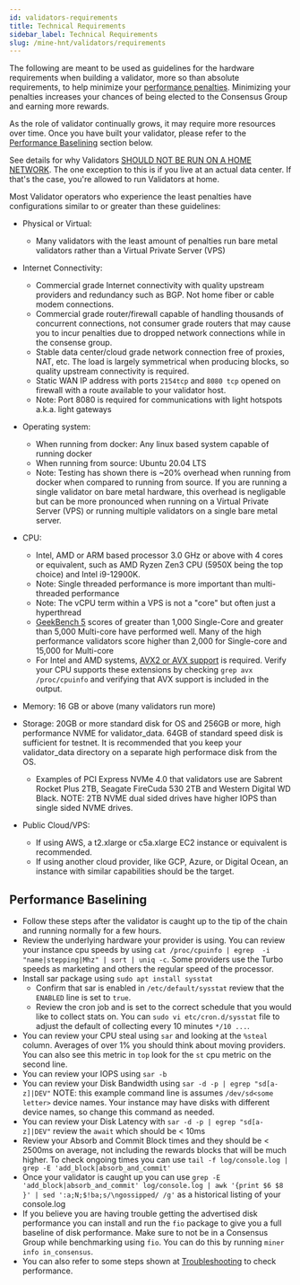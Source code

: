 ```yaml
---
id: validators-requirements
title: Technical Requirements
sidebar_label: Technical Requirements
slug: /mine-hnt/validators/requirements
---
```



The following are meant to be used as guidelines for the hardware requirements when building a validator, more so than absolute requirements, to help minimize your [performance penalties](https://docs.helium.com/mine-hnt/validators/penalties/). Minimizing your penalties increases your chances of being elected to the Consensus Group and earning more rewards. 

As the role of validator continually grows, it may require more resources over time. Once you have built your validator, please refer to the [Performance Baselining](#performance-baselining) section below.

See details for why Validators [SHOULD NOT BE RUN ON A HOME NETWORK](/mine-hnt/validators/faqs-resources-providers/#technical). The one exception to this is if you live at an actual data center. If that's the case, you're allowed to run Validators at home.

Most Validator operators who experience the least penalties have configurations similar to or greater than these guidelines:

- Physical or Virtual:
  - Many validators with the least amount of penalties run bare metal validators rather than a Virtual Private Server (VPS)

- Internet Connectivity:
  - Commercial grade Internet connectivity with quality upstream providers and redundancy such as BGP. Not home fiber or cable modem connections.
  - Commercial grade router/firewall capable of handling thousands of concurrent connections, not consumer grade routers that may cause you to incur penalties due to dropped network connections while in the consense group.
  - Stable data center/cloud grade network connection free of proxies, NAT, etc. The load is largely symmetrical when producing blocks, so quality upstream connectivity is required.
  - Static WAN IP address with ports `2154tcp` and `8080 tcp` opened on firewall with a route available to your validator host.
  - Note: Port 8080 is required for communications with light hotspots a.k.a. light gateways

- Operating system: 
  - When running from docker: Any linux based system capable of running docker
  - When running from source: Ubuntu 20.04 LTS
  - Note: Testing has shown there is ~20% overhead when running from docker when compared to running from source. If you are running a single validator on bare metal hardware, this overhead is negligable but can be more pronounced when running on a Virtual Private Server (VPS) or running multiple validators on a single bare metal server.

- CPU:
  - Intel, AMD or ARM based processor 3.0 GHz or above with 4 cores or equivalent, such as AMD Ryzen Zen3 CPU (5950X being the top choice) and Intel i9-12900K.
  - Note: Single threaded performance is more important than multi-threaded performance
  - Note: The vCPU term within a VPS is not a "core" but often just a hyperthread
  - [GeekBench 5](https://www.geekbench.com/) scores of greater than 1,000 Single-Core and greater than 5,000 Multi-core have performed well. Many of the high performance validators score higher than 2,000 for Single-core and 15,000 for Multi-core
  - For Intel and AMD systems, [AVX2 or AVX support](https://en.wikipedia.org/wiki/Advanced_Vector_Extensions) is required. Verify your CPU supports these extensions by checking `grep avx /proc/cpuinfo` and verifying that AVX support is included in the output.

- Memory: 16 GB or above (many validators run more)

- Storage: 20GB or more standard disk for OS and 256GB or more, high performance NVME for validator_data.  64GB of standard speed disk is sufficient for testnet. It is recommended that you keep your validator_data directory on a separate high performace disk from the OS.
  - Examples of PCI Express NVMe 4.0 that validators use are Sabrent Rocket Plus 2TB, Seagate FireCuda 530 2TB and Western Digital WD Black. NOTE: 2TB NVME dual sided drives have higher IOPS than single sided NVME drives.

- Public Cloud/VPS:
  - If using AWS, a t2.xlarge or c5a.xlarge EC2 instance or equivalent is recommended. 
  - If using another cloud provider, like GCP, Azure, or Digital Ocean, an instance with similar capabilities should be the target.

## Performance Baselining
  - Follow these steps after the validator is caught up to the tip of the chain and running normally for a few hours.
  - Review the underlying hardware your provider is using. You can review your instance cpu speeds by using `cat /proc/cpuinfo | egrep  -i "name|stepping|Mhz" | sort | uniq -c`.  Some providers use the Turbo speeds as marketing and others the regular speed of the processor.
  - Install sar package using `sudo apt install sysstat`
    - Confirm that sar is enabled in `/etc/default/sysstat` review that the `ENABLED` line is set to `true`.
    - Review the cron job and is set to the correct schedule that you would like to collect stats on. You can `sudo vi etc/cron.d/sysstat` file to adjust the default of collecting every 10 minutes `*/10 ...`.
  - You can review your CPU steal using `sar` and looking at the `%steal` column. Averages of over 1% you should think about moving providers. You can also see this metric in `top` look for the `st` cpu metric on the second line.
  - You can review your IOPS using `sar -b` 
  - You can review your Disk Bandwidth using `sar -d -p | egrep "sd[a-z]|DEV"` NOTE: this example command line is assumes `/dev/sd<some letter>` device names. Your instance may have disks with different device names, so change this command as needed.
  - You can review your Disk Latency with `sar -d -p | egrep "sd[a-z]|DEV"` review the `await` which should be < 10ms
  - Review your Absorb and Commit Block times and they should be < 2500ms on average, not including the rewards blocks that will be much higher. To check ongoing times you can use `tail -f log/console.log | grep -E 'add_block|absorb_and_commit'`
  - Once your validator is caught up you can use `grep -E 'add_block|absorb_and_commit' log/console.log | awk '{print $6 $8 }' | sed ':a;N;$!ba;s/\ngossipped/ /g'` as a historical listing of your console.log
  - If you believe you are having trouble getting the advertised disk performance you can install and run the `fio` package to give you a full baseline of disk performance. Make sure to not be in a Consensus Group while benchmarking using `fio`.  You can do this by running `miner info in_consensus`.
  - You can also refer to some steps shown at [Troubleshooting](https://docs.helium.com/mine-hnt/validators/troubleshooting/) to check performance.
